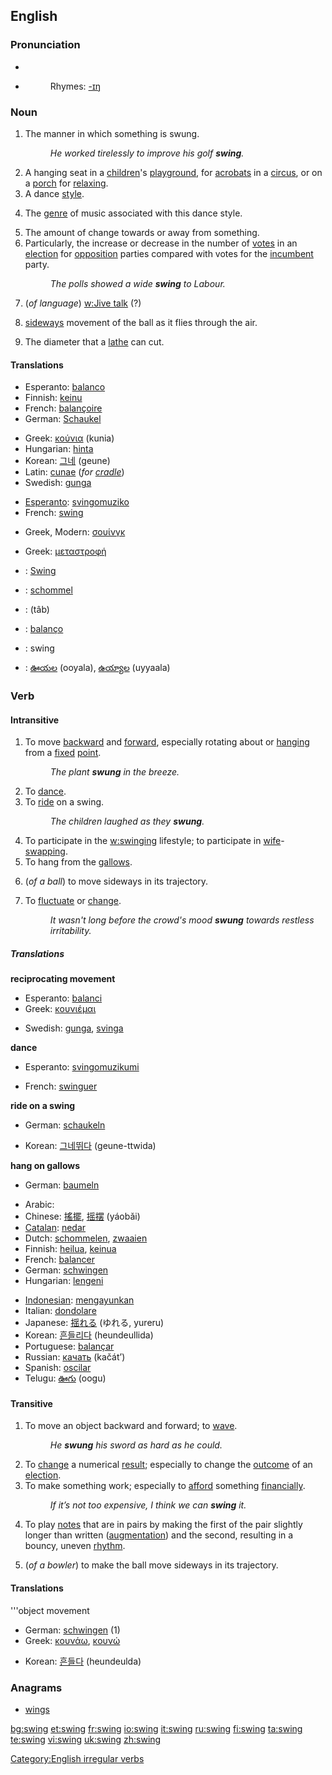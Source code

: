 {{wikipedia}}
==English==

===Pronunciation===
*{{IPA|/'swɪŋ/}}
*{{audio|en-us-swing.ogg|Audio (US)}}
*:Rhymes: [[Rhymes:English:-ɪŋ|-ɪŋ]]

===Noun===
{{wikipedia|}}
{{en-noun}} 

# The manner in which something is swung.
#:''He worked tirelessly to improve his golf '''swing'''.''
# A hanging seat in a [[children]]'s [[playground]], for [[acrobats]] in a [[circus]], or on a [[porch]] for [[relax]]ing.
# A dance [[style]].
# {{music}} The [[genre]] of music associated with this dance style.
# The amount of change towards or away from something.
# Particularly, the increase or decrease in the number of [[vote]]s in an [[election]] for [[opposition]] parties compared with votes for the [[incumbent]] party.
#:''The polls showed a wide '''swing''' to Labour.''
#{{rfv-sense}} (''of language'') [[w:Jive talk]] (?)
#{{cricket}} [[sideways]] movement of the ball as it flies through the air.
#The diameter that a [[lathe]] can cut.

====Translations====
{{trans-top|manner in which something is swung}}
{{trans-mid}}
{{trans-bottom}}

{{trans-top|hanging seat}}
*Esperanto: [[balanco]]
*Finnish: [[keinu]]
*French: [[balançoire]] {{f}}
*German: [[Schaukel]]
{{trans-mid}}
*Greek: [[κούνια]] (kunia) {{f}}
*Hungarian: [[hinta]]
*Korean: [[그네]] (geune)
*Latin: [[cunae]] (''for [[cradle]]'') 
*Swedish: [[gunga]]
{{trans-bottom}}

{{trans-top|dance style}}
{{trans-mid}}
{{trans-bottom}}

{{trans-top|music style}}
*[[Esperanto]]: [[svingomuziko]]
*French: [[#French|swing]] {{m}}
{{trans-mid}}
*Greek, Modern: [[σουίνγκ]] {{n}}
{{trans-bottom}}

{{trans-top|amount of change towards or away from}}
{{trans-mid}}
{{trans-bottom}}

{{trans-top|electoral change}}
*Greek: [[μεταστροφή]] {{f}}
{{trans-mid}}
{{trans-bottom}}

{{trans-top|jive talk (''this sense is currently subject to verification'')}}
{{trans-mid}}
{{trans-bottom}}

{{trans-top|sideways movement of a cricket ball as it flies through the air}}
{{trans-mid}}
{{trans-bottom}}

{{trans-top|diameter that a lathe can cut}}
{{trans-mid}}
{{trans-bottom}}

{{checktrans}}
*{{ttbc|French}}: [[Swing]] {{m}}
*{{ttbc|Dutch}}: [[schommel]] {{m}}
*{{ttbc|Persian}}: {{FAchar|[[تاب]]}} (tâb)
*{{ttbc|Portuguese}}: [[balanço]]
*{{ttbc|Swedish}}: swing
*{{ttbc|Telugu}}: [[ఊయల]] (ooyala), [[ఉయ్యాల]] (uyyaala)

===Verb===
[[Category:English irregular verbs]]
{{en-verb|swings|swinging|swung}}

====Intransitive====
# To move [[backward]] and [[forward]], especially rotating about or [[hang]]ing from a [[fixed]] [[point]].
#:''The plant '''swung''' in the breeze.''
# To [[dance]].
# To [[ride]] on a swing.
#:''The children laughed as they '''swung'''.''
# To participate in the [[w:swinging]] lifestyle; to participate in [[wife]]-[[swapping]].
# To hang from the [[gallows]].
#{{cricket}} (''of a ball'') to move sideways in its trajectory.
# To [[fluctuate]] or [[change]]. 
#:''It wasn't long before the crowd's mood '''swung''' towards restless irritability.''

=====Translations=====
'''reciprocating movement'''
{{top}}
*Esperanto: [[balanci]]
*Greek: [[κουνιέμαι]]
{{mid}}
*Swedish: [[gunga]], [[svinga]]
{{bottom}}

'''dance'''
{{top}}
*Esperanto: [[svingomuzikumi]]
{{mid}}
*French: [[swinguer]]
{{bottom}}

'''ride on a swing'''
{{top}}
*German: [[schaukeln]]
{{mid}}
*Korean: [[그네뛰다]] (geune-ttwida) 
{{bottom}}

'''hang on gallows'''
{{top}}
*German: [[baumeln]]
{{mid}}

{{bottom}}

{{rfc-trans}}
{{top}}
*Arabic: {{ARchar|[[تأرجح]]}} {{Unicode|(ta’árjaħa)}}
*Chinese: [[搖擺]], [[摇摆]] (yáobǎi)
*[[Catalan]]: [[nedar]]
*Dutch: [[schommelen]], [[zwaaien]]
*Finnish: [[heilua]], [[keinua]]
*French: [[balancer]]
*German: [[schwingen]]
*Hungarian: [[lengeni]]
{{mid}}
*[[Indonesian]]: [[ayun|mengayunkan]]
*Italian: [[dondolare]]
*Japanese: [[揺れる]] (ゆれる, yureru)
*Korean: [[흔들리다]] (heundeullida)
*Portuguese: [[balançar]]
*Russian: [[качать]] (kačát’)
*Spanish: [[oscilar]]
*Telugu: [[ఊగు]] (oogu)
{{bottom}}

====Transitive====
# To move an object backward and forward; to [[wave]].
#:''He '''swung''' his sword as hard as he could.''
# To [[change]] a numerical [[result]]; especially to change the [[outcome]] of an [[election]].
# To make something work; especially to [[afford]] something [[financially]].
#:''If it’s not too expensive, I think we can '''swing''' it.''
#{{music}} To play [[notes]] that are in pairs by making the first of the pair slightly longer than written ([[augment]]ation) and the second, resulting in a bouncy, uneven [[rhythm]].
#{{cricket}} (''of a bowler'') to make the ball move sideways in its trajectory.

====Translations====
'''object movement
{{top}}
*German: [[schwingen]] (1)
*Greek: [[κουνάω]], [[κουνώ]]
{{mid}}
*Korean: [[흔들다]] (heundeulda)
{{bottom}}

===Anagrams===
*[[wings]]

[[bg:swing]]
[[et:swing]]
[[fr:swing]]
[[io:swing]]
[[it:swing]]
[[ru:swing]]
[[fi:swing]]
[[ta:swing]]
[[te:swing]]
[[vi:swing]]
[[uk:swing]]
[[zh:swing]]